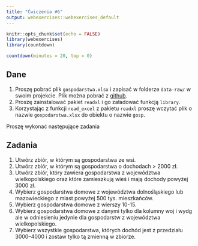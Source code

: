 ```yaml
---
title: "Ćwiczenia #6"
output: webexercises::webexercises_default
---
```


```r
knitr::opts_chunk$set(echo = FALSE)
library(webexercises)
library(countdown)
```

```r
countdown(minutes = 20, top = 0)
```

## Dane

1. Proszę pobrać plik `gospodarstwa.xlsx` i zapisać w folderze `data-raw/` w swoim projekcie. Plik można pobrać z [github](https://github.com/DepartmentOfStatisticsPUE/intro-R-2024/tree/main/data-raw).
1. Proszę zainstalować pakiet `readxl` i go załadować funkcją `library`.
2. Korzystając z funkcji `read_excel` z pakietu `readxl` proszę wczytać plik o nazwie `gospodarstwa.xlsx` do obiektu o nazwie `gosp`.

Proszę wykonać następujące zadania

## Zadania

1. Utwórz zbiór, w którym są gospodarstwa ze wsi.
2. Utwórz zbiór, w którym są gospodarstwa o dochodach > 2000 zł.
3. Utwórz zbiór, który zawiera gospodarstwa z województwa wielkopolskiego oraz które zamieszkują wieś i mają dochody powyżej 3000 zł.
4. Wybierz gospodarstwa domowe z województwa dolnośląskiego lub mazowieckiego z miast powyżej 500 tys. mieszkańców.
5. Wybierz gospodarstwa domowe z wierszy 10-15.
6. Wybierz gospodarstwa domowe z danymi tylko dla kolumny woj i wydg ale w odniesieniu jedynie dla gospodarstw z województwa wielkopolskiego.
7. Wybierz wszystkie gospodarstwa, których dochód jest z przedziału 3000--4000 i zostaw tylko tą zmienną w zbiorze.

